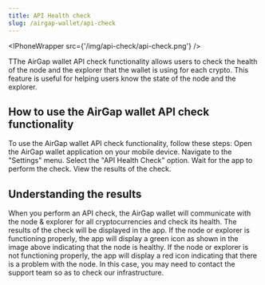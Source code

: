 ```yaml
---
title: API Health check
slug: /airgap-wallet/api-check
---
```



<IPhoneWrapper src={'/img/api-check/api-check.png'} />

TThe AirGap wallet API check functionality allows users to check the health of the node and the explorer that the wallet is using for each crypto. This feature is useful for helping users know the state of the node and the explorer.

## How to use the AirGap wallet API check functionality

To use the AirGap wallet API check functionality, follow these steps:
Open the AirGap wallet application on your mobile device.
Navigate to the "Settings" menu.
Select the "API Health Check" option.
Wait for the app to perform the check.
View the results of the check.

## Understanding the results

When you perform an API check, the AirGap wallet will communicate with the node & explorer for all cryptocurrencies and check its health. The results of the check will be displayed in the app.
If the node or explorer is functioning properly, the app will display a green icon as shown in the image above indicating that the node is healthy.
If the node or explorer is not functioning properly, the app will display a red icon indicating that there is a problem with the node. In this case, you may need to contact the support team so as to check our infrastructure.
